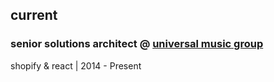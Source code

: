 ## current
### **senior solutions architect** @ [universal music group](https://www.universalmusic.com)
shopify & react | 2014 - Present
